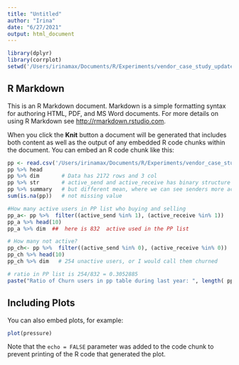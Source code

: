 ```yaml
---
title: "Untitled"
author: "Irina"
date: "6/27/2021"
output: html_document
---
```


```r
library(dplyr)
library(corrplot)
setwd('/Users/irinamax/Documents/R/Experiments/vendor_case_study_updated/')
```

## R Markdown

This is an R Markdown document. Markdown is a simple formatting syntax for authoring HTML, PDF, and MS Word documents. For more details on using R Markdown see <http://rmarkdown.rstudio.com>.

When you click the **Knit** button a document will be generated that includes both content as well as the output of any embedded R code chunks within the document. You can embed an R code chunk like this:

```r
pp <- read.csv('/Users/irinamax/Documents/R/Experiments/vendor_case_study_updated/pp_cust_data.csv')
pp %>% head
pp %>% dim       # Data has 2172 rows and 3 col
pp %>% str       # active_send and active_receive has binary structure
pp %>% summary   # but different mean, where we can see senders more active
sum(is.na(pp))   # not missing value

#How many active users in PP list who buying and selling
pp_a<- pp %>%  filter((active_send %in% 1), (active_receive %in% 1))
pp_a %>% head(10)
pp_a %>% dim  ##  here is 832  active used in the PP list

# How many not active?
pp_ch<- pp %>%  filter((active_send %in% 0), (active_receive %in% 0))
pp_ch %>% head(10)
pp_ch %>% dim   # 254 unactive users, or I would call them churned

# ratio in PP list is 254/832 = 0.3052885
paste("Ratio of Churn users in pp table during last year: ", length( pp_ch[,1])/length(pp_a[,1]))
```

## Including Plots

You can also embed plots, for example:

```r
plot(pressure)
```

Note that the `echo = FALSE` parameter was added to the code chunk to prevent printing of the R code that generated the plot.
